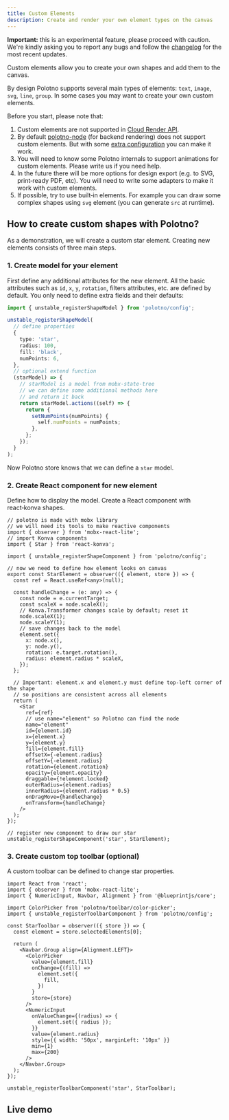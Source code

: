 ```yaml
---
title: Custom Elements
description: Create and render your own element types on the canvas
---
```


**Important:** this is an experimental feature, please proceed with caution. We're kindly asking you to report any bugs and follow the [changelog](https://community.polotno.com/c/changelog) for the most recent updates.

Custom elements allow you to create your own shapes and add them to the canvas.

By design Polotno supports several main types of elements: `text`, `image`, `svg`, `line`, `group`. In some cases you may want to create your own custom elements.

Before you start, please note that:

1. Custom elements are not supported in [Cloud Render API](/docs/cloud-render-api).
2. By default [polotno-node](/docs/server-side-image-generation-with-node-js) (for backend rendering) does not support custom elements. But with some [extra configuration](https://github.com/polotno-project/polotno-node#your-own-client) you can make it work.
3. You will need to know some Polotno internals to support animations for custom elements. Please write us if you need help.
4. In the future there will be more options for design export (e.g. to SVG, print‑ready PDF, etc). You will need to write some adapters to make it work with custom elements.
5. If possible, try to use built‑in elements. For example you can draw some complex shapes using `svg` element (you can generate `src` at runtime).

## How to create custom shapes with Polotno?

As a demonstration, we will create a custom star element. Creating new elements consists of three main steps.

### 1. Create model for your element

First define any additional attributes for the new element. All the basic attributes such as `id`, `x`, `y`, `rotation`, filters attributes, etc. are defined by default. You only need to define extra fields and their defaults:

```ts
import { unstable_registerShapeModel } from 'polotno/config';

unstable_registerShapeModel(
  // define properties
  {
    type: 'star',
    radius: 100,
    fill: 'black',
    numPoints: 6,
  },
  // optional extend function
  (starModel) => {
    // starModel is a model from mobx-state-tree
    // we can define some additional methods here
    // and return it back
    return starModel.actions((self) => {
      return {
        setNumPoints(numPoints) {
          self.numPoints = numPoints;
        },
      };
    });
  }
);
```

Now Polotno store knows that we can define a `star` model.

### 2. Create React component for new element

Define how to display the model. Create a React component with react‑konva shapes.

```tsx
// polotno is made with mobx library
// we will need its tools to make reactive components
import { observer } from 'mobx-react-lite';
// import Konva components
import { Star } from 'react-konva';

import { unstable_registerShapeComponent } from 'polotno/config';

// now we need to define how element looks on canvas
export const StarElement = observer(({ element, store }) => {
  const ref = React.useRef<any>(null);

  const handleChange = (e: any) => {
    const node = e.currentTarget;
    const scaleX = node.scaleX();
    // Konva.Transformer changes scale by default; reset it
    node.scaleX(1);
    node.scaleY(1);
    // save changes back to the model
    element.set({
      x: node.x(),
      y: node.y(),
      rotation: e.target.rotation(),
      radius: element.radius * scaleX,
    });
  };

  // Important: element.x and element.y must define top-left corner of the shape
  // so positions are consistent across all elements
  return (
    <Star
      ref={ref}
      // use name="element" so Polotno can find the node
      name="element"
      id={element.id}
      x={element.x}
      y={element.y}
      fill={element.fill}
      offsetX={-element.radius}
      offsetY={-element.radius}
      rotation={element.rotation}
      opacity={element.opacity}
      draggable={!element.locked}
      outerRadius={element.radius}
      innerRadius={element.radius * 0.5}
      onDragMove={handleChange}
      onTransform={handleChange}
    />
  );
});

// register new component to draw our star
unstable_registerShapeComponent('star', StarElement);
```

### 3. Create custom top toolbar (optional)

A custom toolbar can be defined to change star properties.

```tsx
import React from 'react';
import { observer } from 'mobx-react-lite';
import { NumericInput, Navbar, Alignment } from '@blueprintjs/core';

import ColorPicker from 'polotno/toolbar/color-picker';
import { unstable_registerToolbarComponent } from 'polotno/config';

const StarToolbar = observer(({ store }) => {
  const element = store.selectedElements[0];

  return (
    <Navbar.Group align={Alignment.LEFT}>
      <ColorPicker
        value={element.fill}
        onChange={(fill) =>
          element.set({
            fill,
          })
        }
        store={store}
      />
      <NumericInput
        onValueChange={(radius) => {
          element.set({ radius });
        }}
        value={element.radius}
        style={{ width: '50px', marginLeft: '10px' }}
        min={1}
        max={200}
      />
    </Navbar.Group>
  );
});

unstable_registerToolbarComponent('star', StarToolbar);
```

## Live demo

<Sandbox github="polotno-project/polotno-docs/tree/main/examples/polotno-custom-element" />


